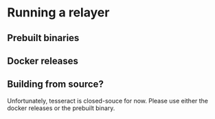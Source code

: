 # Running a relayer


## Prebuilt binaries

## Docker releases

## Building from source?

Unfortunately, tesseract is closed-souce for now. Please use either the docker releases or the prebuilt binary.